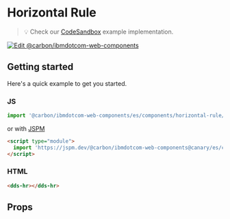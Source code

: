 
# Horizontal Rule

> 💡 Check our
> [CodeSandbox](https://githubbox.com/carbon-design-system/ibm-dotcom-library/tree/master/packages/web-components/examples/codesandbox/components/horizontal-rule)
> example implementation.

[![Edit @carbon/ibmdotcom-web-components](https://codesandbox.io/static/img/play-codesandbox.svg)](https://githubbox.com/carbon-design-system/ibm-dotcom-library/tree/master/packages/web-components/examples/codesandbox/components/horizontal-rule)

## Getting started

Here's a quick example to get you started.

### JS

```javascript
import '@carbon/ibmdotcom-web-components/es/components/horizontal-rule/horizontal-rule';
```

or with [JSPM](https://jspm.org)

```html
<script type="module">
  import 'https://jspm.dev/@carbon/ibmdotcom-web-components@canary/es/components/horizontal-rule/horizontal-rule.js';
</script>
```

### HTML

```html
<dds-hr></dds-hr>
```

## Props

<Props of="dds-hr" />
<Description markdown={contributing} />
